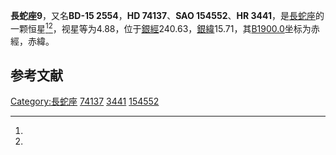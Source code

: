 {{Starbox begin
| name = 長蛇座9
}}
{{Starbox observe
| epoch = [[J2000.0|J2000.0]]
| constell = [[長蛇座|長蛇座]]<ref name=SIMBAD>{{cite web
 | url=http://simbad.u-strasbg.fr/simbad/sim-id?Ident=HR+3441
 | title=Pulsating variable Star
 | publisher=Centre de Données astronomiques de Strasbourg
 | work=SIMBAD
 | accessdate=2012-07-13
 | archive-date=2016-03-17
 | archive-url=https://web.archive.org/web/20160317073051/http://simbad.u-strasbg.fr/simbad/sim-id?Ident=HR+3441
 | dead-url=no
 }}</ref><ref name=DATA>{{cite web
 | url=http://vizier.u-strasbg.fr/viz-bin/VizieR-5?-out.add=.&-source=5050&-corr=PK=HR&-out.max=9999&HR=3441
 | title=VizieR Detailed Page
 | accessdate=2012-07-13
 | archive-date=2016-03-04
 | archive-url=https://web.archive.org/web/20160304202557/http://vizier.u-strasbg.fr/viz-bin/VizieR-5?-out.add=.&-source=5050&-corr=PK=HR&-out.max=9999&HR=3441
 | dead-url=no
 }}</ref>
| 星官 = 
| ra = {{RA|8|41|43.3}}<ref name=SIMBAD /><ref name=DATA />
| dec = {{DEC|-15|56|36}}<ref name=SIMBAD /><ref name=DATA />
| appmag_v = 4.88<ref name=SIMBAD /><ref name=DATA />
}}
{{Starbox character
| class = G9.5III<ref name=SIMBAD /><ref name=DATA />
| b-v = 1.06<ref name=SIMBAD /><ref name=DATA />
| u-b = 0.92<ref name=SIMBAD /><ref name=DATA />
| r-i = 0.53<ref name=SIMBAD /><ref name=DATA />
| variable = 
}}
{{Starbox astrometry
| radial_v = 0.92
| prop_mo_ra = -2
| parallax = 0.032
| p_error = 
}}
{{Starbox catalog
| names =BD-15 2554，[[SAO星表|SAO]] 154552，[[HD星表|HD]] 74137，[[HR星表|HR]] 3441}}
{{Starbox reference |Simbad=HR+3441}}
{{Starbox end}}

'''長蛇座9'''，又名'''BD-15 2554'''，'''HD 74137'''、'''SAO 154552'''、'''HR 3441'''，是[[長蛇座|長蛇座]]的一颗恒星<ref name=SIMBAD /><ref name=DATA />，视星等为4.88，位于[[銀道座標系|銀經]]240.63，[[銀道座標系|銀緯]]15.71，其[[B1900.0|B1900.0]]坐标为赤經{{RA|8|37|4.9}}，赤緯{{DEC|-15|15.71|2}}。

== 参考文献 ==
{{reflist}}

{{star-stub}}

{{長蛇座恒星}}
{{星官|外厨|6|17}}
[[Category:長蛇座|Category:長蛇座]]
[[Category:HD和HDE天體|74137]]
[[Category:HR天體|3441]]
[[Category:SAO天體|154552]]